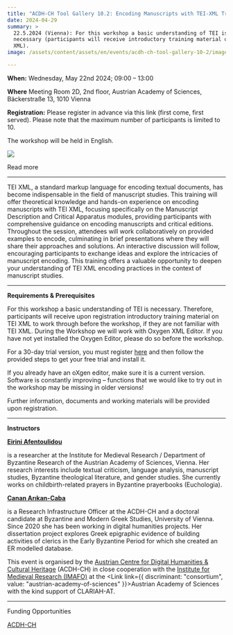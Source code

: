 ```yaml
---
title: "ACDH-CH Tool Gallery 10.2: Encoding Manuscripts with TEI-XML Training"
date: 2024-04-29
summary: >
  22.5.2024 (Vienna): For this workshop a basic understanding of TEI is
  necessary (participants will receive introductory training material on TEI
  XML).
image: /assets/content/assets/en/events/acdh-ch-tool-gallery-10-2/image.png

---
```


**When:** Wednesday, May 22nd 2024; 09:00 – 13:00

**Where** Meeting Room 2D, 2nd floor, Austrian Academy of Sciences, Bäckerstraße 13, 1010 Vienna

**Registration:** Please register in advance via this link (first come, first served). Please note that the maximum number of participants is limited to 10.

The workshop will be held in English.

![](/assets/content/assets/en/events/acdh-ch-tool-gallery-10-2/funding-transkribus-en-final-v2.0-1024x576.png)

<Link link={{ discriminant: "pages", value: "funding-opportunities-for-junior-researcher" }}>Read more</Link>

***

TEI XML, a standard markup language for encoding textual documents, has become indispensable in the field of manuscript studies. This training will offer theoretical knowledge and hands-on experience on encoding manuscripts with TEI XML, focusing specifically on the Manuscript Description and Critical Apparatus modules, providing participants with comprehensive guidance on encoding manuscripts and critical editions. Throughout the session, attendees will work collaboratively on provided examples to encode, culminating in brief presentations where they will share their approaches and solutions. An interactive discussion will follow, encouraging participants to exchange ideas and explore the intricacies of manuscript encoding. This training offers a valuable opportunity to deepen your understanding of TEI XML encoding practices in the context of manuscript studies.

***

**Requirements & Prerequisites**

For this workshop a basic understanding of TEI is necessary. Therefore, participants will receive upon registration introductory training material on TEI XML to work through before the workshop, if they are not familiar with TEI XML. During the Workshop we will work with Oxygen XML Editor. If you have not yet installed the Oxygen Editor, please do so before the workshop.

For a 30-day trial version, you must register [here](https://www.oxygenxml.com/oxygen_feedback_enterprise/try_it.html) and then follow the provided steps to get your free trial and install it.

If you already have an oXgen editor, make sure it is a current version. Software is constantly improving – functions that we would like to try out in the workshop may be missing in older versions!

Further information, documents and working materials will be provided upon registration.

***

**Instructors**

[**Eirini Afentoulidou**](https://www.oeaw.ac.at/acdh/events/event-series/%7B$BASE%7D/#)

is a researcher at the Institute for Medieval Research / Department of Byzantine Research of the Austrian Academy of Sciences, Vienna. Her research interests include textual criticism, language analysis, manuscript studies, Byzantine theological literature, and gender studies. She currently works on childbirth-related prayers in Byzantine prayerbooks (Euchologia).

[**Canan Arıkan-Caba**](https://www.oeaw.ac.at/acdh/events/event-series/%7B$BASE%7D/#)

is a Research Infrastructure Officer at the ACDH-CH and a doctoral candidate at Byzantine and Modern Greek Studies, University of Vienna. Since 2020 she has been working in digital humanities projects. Her dissertation project explores Greek epigraphic evidence of building activities of clerics in the Early Byzantine Period for which she created an ER modelled database.

This event is organised by the [Austrian Centre for Digital Humanities & Cultural Heritage](https://www.oeaw.ac.at/acdh/events/event-series/acdh-ch-tool-gallery-102) (ACDH-CH) in close cooperation with the [Institute for Medieval Research (IMAFO)](https://www.oeaw.ac.at/en/imafo/home) at the <Link link={{ discriminant: "consortium", value: "austrian-academy-of-sciences" }}>Austrian Academy of Sciences</Link> with the kind support of CLARIAH-AT.

***

<Link link={{ discriminant: "pages", value: "funding-opportunities-for-junior-researcher" }}>Funding Opportunities</Link>

[ACDH-CH](https://www.oeaw.ac.at/acdh/)
